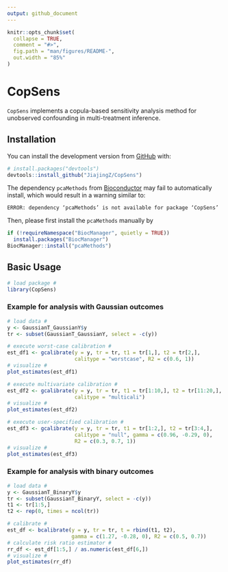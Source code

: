 ```yaml
---
output: github_document
---
```


<!-- README.md is generated from README.Rmd. Please edit that file -->

```r
knitr::opts_chunk$set(
  collapse = TRUE,
  comment = "#>",
  fig.path = "man/figures/README-",
  out.width = "85%"
)
```

# CopSens

<!-- badges: start -->
<!-- badges: end -->

`CopSens` implements a copula-based sensitivity analysis method for unobserved confounding in multi-treatment inference.


## Installation

You can install the development version from [GitHub](https://github.com/) with:

``` r
# install.packages("devtools")
devtools::install_github("JiajingZ/CopSens")
```

The dependency `pcaMethods` from [Bioconductor](http://bioconductor.org) may fail to automatically install,
which would result in a warning similar to:
```
ERROR: dependency ‘pcaMethods’ is not available for package ‘CopSens’
```
Then, please first install the `pcaMethods` manually by 
``` r
if (!requireNamespace("BiocManager", quietly = TRUE))
  install.packages("BiocManager")
BiocManager::install("pcaMethods")
```


## Basic Usage

```r
# load package #
library(CopSens)
```

### Example for analysis with Gaussian outcomes
```r
# load data #
y <- GaussianT_GaussianY$y
tr <- subset(GaussianT_GaussianY, select = -c(y))

# execute worst-case calibration #
est_df1 <- gcalibrate(y = y, tr = tr, t1 = tr[1,], t2 = tr[2,],
                      calitype = "worstcase", R2 = c(0.6, 1))
# visualize #
plot_estimates(est_df1)

# execute multivariate calibration #
est_df2 <- gcalibrate(y = y, tr = tr, t1 = tr[1:10,], t2 = tr[11:20,],
                      calitype = "multicali")
# visualize #
plot_estimates(est_df2)

# execute user-specified calibration #
est_df3 <- gcalibrate(y = y, tr = tr, t1 = tr[1:2,], t2 = tr[3:4,],
                      calitype = "null", gamma = c(0.96, -0.29, 0),
                      R2 = c(0.3, 0.7, 1))
# visualize #
plot_estimates(est_df3)
```

### Example for analysis with binary outcomes
```r
# load data #
y <- GaussianT_BinaryY$y
tr <- subset(GaussianT_BinaryY, select = -c(y))
t1 <- tr[1:5,]
t2 <- rep(0, times = ncol(tr))

# calibrate #
est_df <- bcalibrate(y = y, tr = tr, t = rbind(t1, t2),
                     gamma = c(1.27, -0.28, 0), R2 = c(0.5, 0.7))
# calculate risk ratio estimator #
rr_df <- est_df[1:5,] / as.numeric(est_df[6,])
# visualize #
plot_estimates(rr_df)
```

